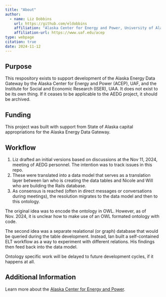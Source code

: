 ```yaml
---
title: "About"
author:
  - name: Liz Dobbins
    url: https://github.com/eldobbins
    affiliation: "Alaska Center for Energy and Power, University of Alaska Fairbanks"
    affiliation-url: https://www.uaf.edu/acep 
type: webpage
citation: true
date: 2024-11-12
---
```


## Purpose

This respository exists to support development of the Alaska Energy Data Gateway by the Alaska Center for Energy and Power (ACEP), UAF, and the Institute for Social and Economic Research (ISER), UAA. It does not exist to be its own thing. If it ceases to be applicable to the AEDG project, it should be archived.

## Funding

This project was built with support from State of Alaska capital appropriations for the Alaska Energy Data Gateway.


## Workflow

1. Liz drafted an initial versions based on discussions at the Nov 11, 2024, meeting of AEDG personnel. The intention was to track issues in this repo.
2. These were translated into a data model that serves as a translation layer between Ian who is creating the data tables and Nicole and Will who are building the Rails database.
3. As consensus is reached (often in direct messages or conversations during meetings), the resolution migrates to the data model and then  to this ontology.

The original idea was to encode the ontology in OWL. However, as of Nov. 2024, it is unclear how to make use of an OWL formated ontology with code. 

The second idea was a separate realational (or graph) database that would be queried during the table development. Instead, Ian built a self-contained ELT workflow as a way to experiment with different relations. His findings then feed back into the data model.

Ontology specific work will be delayed to future development cycles, if it happens at all.


## Additional Information

Learn more about the [Alaska Center for Energy and Power](https://www.uaf.edu/acep/about/index.php).